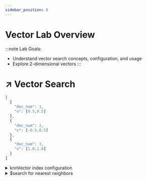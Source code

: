 ```yaml
---
sidebar_position: 0
---
```


# Vector Lab Overview

:::note
Lab Goals:
* Understand vector search concepts, configuration, and usage
* Explore 2-dimensional vectors
:::


# ↗ Vector Search

```js
[
  {
    "doc_num": 1,
    "v": [0.5,0.5]
  },
  {
    "doc_num": 2,
    "v": [-0.5,0.5]
  },
  {
    "doc_num": 3,
    "v": [1.0,1.0]
  }
]
```

<details>
<summary>knnVector index configuration</summary>
<div>

```js
{
  "mappings": {
    "dynamic": true,
    "fields": {
      "v": [
        {
          "dimensions": 2,
          "similarity": "euclidean",
          "type": "knnVector"
        }
      ]
    }
  }
}
```

</div>
</details>

<details>
<summary>$search for nearest neighbors</summary>
<div>

```js
[
  {
    $search: {
      index: "default",
      knnBeta: {
        vector: [0.5, 0.5],
        path: "v",
        k: 2,
      },
    },
  },
  {
    "$project": {
      "score": { $meta: "searchScore" }
    }
  }
]
```

</div>
</details>